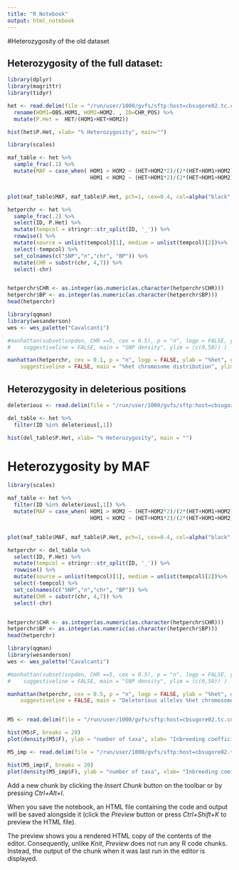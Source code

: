 ```yaml
---
title: "R Notebook"
output: html_notebook
---
```


#Heterozygosity of the old dataset

## Heterozygosity of the full dataset:

```r

library(dplyr)
library(magrittr)
library(tidyr)

het <- read.delim(file = "/run/user/1000/gvfs/sftp:host=cbsugore02.tc.cornell.edu/workdir/rjl278/Sorghum/Imputation/het.table", header = T) %>% 
  rename(HOM1=OBS.HOM1, HOM2=HOM2. , ID=CHR_POS) %>%
  mutate(P.Het =  HET/(HOM1+HET+HOM2))

hist(het$P.Het, xlab= "% Heterozygosity", main="")


```

```r
library(scales)

maf_table <- het %>%
  sample_frac(.1) %>%
  mutate(MAF = case_when( HOM1 > HOM2 ~ (HET+HOM2*2)/(2*(HET+HOM1+HOM2)), 
                          HOM1 < HOM2 ~ (HET+HOM1*2)/(2*(HET+HOM1+HOM2)))) 


plot(maf_table$MAF, maf_table$P.Het, pch=1, cex=0.4, col=alpha("black",alpha = 0.1), xlab = "MAF", ylab = "% heterozygosity" )


```

```r

hetperchr <- het %>%
  sample_frac(.2) %>%
  select(ID, P.Het) %>%
  mutate(tempcol = stringr::str_split(ID, '_')) %>%
  rowwise() %>%
  mutate(source = unlist(tempcol)[1], medium = unlist(tempcol)[2])%>%
  select(-tempcol) %>%
  set_colnames(c("SNP","n","chr", "BP")) %>%
  mutate(CHR = substr(chr, 4,7)) %>%
  select(-chr)


hetperchr$CHR <- as.integer(as.numeric(as.character(hetperchr$CHR)))
hetperchr$BP <- as.integer(as.numeric(as.character(hetperchr$BP)))
head(hetperchr)

library(qqman)
library(wesanderson)
wes <- wes_palette("Cavalcanti")

#manhattan(subset(snpden, CHR ==5, cex = 0.5), p = "n", logp = FALSE, ylab = "SNPs/kb", genomewideline = FALSE, col = wes,
#    suggestiveline = FALSE, main = "SNP density", ylim = (c(0,50)) )

manhattan(hetperchr, cex = 0.1, p = "n", logp = FALSE, ylab = "%het", genomewideline = FALSE, col = alpha(wes,alpha=0.1),
    suggestiveline = FALSE, main = "%het chromosome distribution", ylim = (c(0,0.15)) )

```



## Heterozygosity in deleterious positions

```r

deleterious <- read.delim(file = "/run/user/1000/gvfs/sftp:host=cbsugore02.tc.cornell.edu/workdir/rjl278/Sorghum/Imputation/Deleterious.list", header = F)

del_table <- het %>%
  filter(ID %in% deleterious[,1])

hist(del_table$P.Het, xlab= "% Heterozygosity", main = "")

```

# Heterozygosity by MAF 

```r
library(scales)

maf_table <- het %>%
  filter(ID %in% deleterious[,1]) %>%
  mutate(MAF = case_when( HOM1 > HOM2 ~ (HET+HOM2*2)/(2*(HET+HOM1+HOM2)), 
                          HOM1 < HOM2 ~ (HET+HOM1*2)/(2*(HET+HOM1+HOM2)))) 


plot(maf_table$MAF, maf_table$P.Het, pch=1, cex=0.4, col=alpha("black",alpha = 0.2), xlab = "MAF", ylab = "% heterozygosity" )


```

```r


hetperchr <- del_table %>%
  select(ID, P.Het) %>%
  mutate(tempcol = stringr::str_split(ID, '_')) %>%
  rowwise() %>%
  mutate(source = unlist(tempcol)[1], medium = unlist(tempcol)[2])%>%
  select(-tempcol) %>%
  set_colnames(c("SNP","n","chr", "BP")) %>%
  mutate(CHR = substr(chr, 4,7)) %>%
  select(-chr)


hetperchr$CHR <- as.integer(as.numeric(as.character(hetperchr$CHR)))
hetperchr$BP <- as.integer(as.numeric(as.character(hetperchr$BP)))
head(hetperchr)

library(qqman)
library(wesanderson)
wes <- wes_palette("Cavalcanti")

#manhattan(subset(snpden, CHR ==5, cex = 0.5), p = "n", logp = FALSE, ylab = "SNPs/kb", genomewideline = FALSE, col = wes,
#    suggestiveline = FALSE, main = "SNP density", ylim = (c(0,50)) )

manhattan(hetperchr, cex = 0.5, p = "n", logp = FALSE, ylab = "%het", genomewideline = FALSE, col = wes,
    suggestiveline = FALSE, main = "Deleterious alleles %het chromosome distribution", ylim = (c(0,0.15)) )



```





```r

M5 <- read.delim(file = "/run/user/1000/gvfs/sftp:host=cbsugore02.tc.cornell.edu/workdir/rjl278/Sorghum/Imputation/5M.het", header = T)

hist(M5$F, breaks = 20)
plot(density(M5$F), ylab = "number of taxa", xlab= "Inbreeding coefficient", main="" )
```

```r

M5_imp <- read.delim(file = "/run/user/1000/gvfs/sftp:host=cbsugore02.tc.cornell.edu/workdir/rjl278/Sorghum/Imputation/5M_imputed.het", header = T)

hist(M5_imp$F, breaks = 20)
plot(density(M5_imp$F), ylab = "number of taxa", xlab= "Inbreeding coefficient", main="" )
```

Add a new chunk by clicking the *Insert Chunk* button on the toolbar or by pressing *Ctrl+Alt+I*.

When you save the notebook, an HTML file containing the code and output will be saved alongside it (click the *Preview* button or press *Ctrl+Shift+K* to preview the HTML file).

The preview shows you a rendered HTML copy of the contents of the editor. Consequently, unlike *Knit*, *Preview* does not run any R code chunks. Instead, the output of the chunk when it was last run in the editor is displayed.
